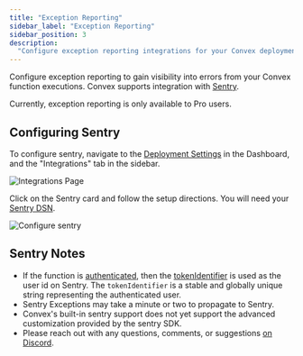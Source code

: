 ```yaml
---
title: "Exception Reporting"
sidebar_label: "Exception Reporting"
sidebar_position: 3
description:
  "Configure exception reporting integrations for your Convex deployment"
---
```


Configure exception reporting to gain visibility into errors from your Convex
function executions. Convex supports integration with
[Sentry](https://sentry.io/).

Currently, exception reporting is only available to Pro users.

<BetaAdmonition feature="Exception Reporting Integrations" verb="are" />

## Configuring Sentry

To configure sentry, navigate to the
[Deployment Settings](/docs/dashboard/deployments/settings.md) in the Dashboard,
and the "Integrations" tab in the sidebar.

![Integrations Page](/screenshots/integrations_page.png)

Click on the Sentry card and follow the setup directions. You will need your
[Sentry DSN](https://docs.sentry.io/product/sentry-basics/concepts/dsn-explainer/).

![Configure sentry](/screenshots/configure_sentry.png)

## Sentry Notes

- If the function is [authenticated](/auth), then the
  [tokenIdentifier](/api/interfaces/server.UserIdentity#tokenidentifier) is used
  as the user id on Sentry. The `tokenIdentifier` is a stable and globally
  unique string representing the authenticated user.
- Sentry Exceptions may take a minute or two to propagate to Sentry.
- Convex's built-in sentry support does not yet support the advanced
  customization provided by the sentry SDK.
- Please reach out with any questions, comments, or suggestions
  [on Discord](https://convex.dev/community).
